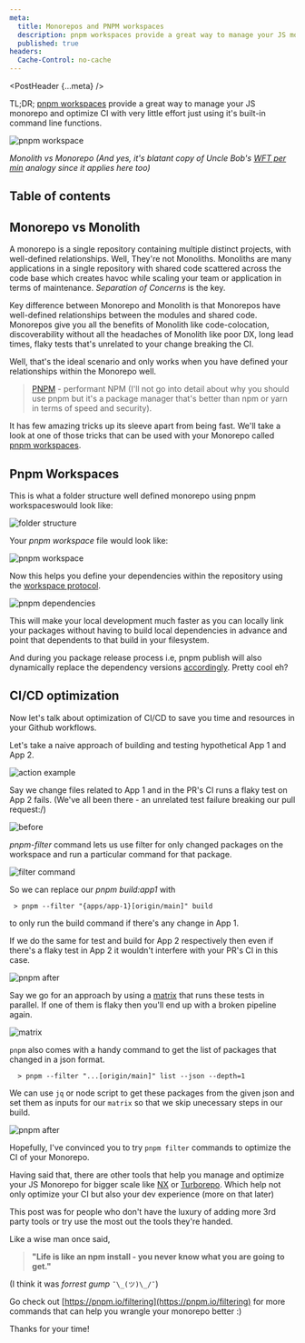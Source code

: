 ```yaml
---
meta:
  title: Monorepos and PNPM workspaces
  description: pnpm workspaces provide a great way to manage your JS monorepo and optimize CI with very little effort just using it's built-in command line functions.
  published: true
headers:
  Cache-Control: no-cache
---
```



<PostHeader {...meta} />

TL;DR; [pnpm workspaces](https://pnpm.io/workspaces) provide a great way to manage your JS monorepo and optimize CI with very little effort just using it's built-in command line functions.

<Image
  radius="md"
  alt="pnpm workspace"
  caption="WTF / min"
  src="https://cdn-images-1.medium.com/max/1600/1*wcoX6BlOXmqSnJcGFrZ-2g.png"
/>

_Monolith vs Monorepo (And yes, it's blatant copy of Uncle Bob's [WFT per min](https://pics.me.me/a-representation-i-just-found-reading-clean-code-by-robert-71901439.png) analogy since it applies here too)_

## Table of contents

## Monorepo vs Monolith

A monorepo is a single repository containing multiple distinct projects, with well-defined relationships.
Well, They're not Monoliths. Monoliths are many applications in a single repository with shared code scattered across the code base which creates havoc while scaling your team or application in terms of maintenance.
_Separation of Concerns_ is the key.

Key difference between Monorepo and Monolith is that Monorepos have well-defined relationships between the modules and shared code. Monorepos give you all the benefits of Monolith like code-colocation, discoverability without all the headaches of Monolith like poor DX, long lead times, flaky tests that's unrelated to your change breaking the CI.

Well, that's the ideal scenario and only works when you have defined your relationships within the Monorepo well.

> [PNPM](https://pnpm.io/motivation) - performant NPM (I'll not go into detail about why you should use pnpm but it's a package manager that's better than npm or yarn in terms of speed and security).

It has few amazing tricks up its sleeve apart from being fast. We'll take a look at one of those tricks that can be used with your Monorepo called [pnpm workspaces](https://pnpm.io/workspaces).

## Pnpm Workspaces

This is what a folder structure well defined monorepo using pnpm workspaceswould look like:

<Image
  radius="md"
  alt="folder structure"
  caption="folder structure"
  src="https://cdn-images-1.medium.com/max/1600/1*QQ3uK10rY3y9AV3AFBcl1w.png"
/>

Your _pnpm workspace_ file would look like:

<Image
  radius="md"
  alt="pnpm workspace"
  caption="pnpm-workspace.yml"
  src="https://cdn-images-1.medium.com/max/1600/1*4NGokQ_jEf5bfycR1ZBTOA.png"
/>

Now this helps you define your dependencies within the repository using the [workspace protocol](https://pnpm.io/workspaces#workspace-protocol-workspace).

<Image
  radius="md"
  caption="pnpm dependencies"
  alt="pnpm dependencies"
  src="https://cdn-images-1.medium.com/max/1600/1*z_pwTMULG2xzL1jLL12Pww.png"
/>

This will make your local development much faster as you can locally link your packages without having to build local dependencies in advance and point that dependents to that build in your filesystem.

And during you package release process i.e, pnpm publish will also dynamically replace the dependency versions [accordingly](https://pnpm.io/workspaces#publishing-workspace-packages). Pretty cool eh?

## CI/CD optimization

Now let's talk about optimization of CI/CD to save you time and resources in your Github workflows.

Let's take a naive approach of building and testing hypothetical App 1 and App 2.

<Image
  radius="md"
  alt="action example"
  caption="test.yaml"
  src="https://cdn-images-1.medium.com/max/1600/1*xMrxzw6daaA76HhG_350Mw.png"
/>

Say we change files related to App 1 and in the PR's CI runs a flaky test on App 2 fails. (We've all been there - an unrelated test failure breaking our pull request:/)

<Image
  radius="md"
  alt="before"
  caption="before optimization"
  src="https://cdn-images-1.medium.com/max/1600/1*SpOZhCuC9iSRuRxhXN82DA.png"
/>

_pnpm-filter_ command lets us use filter for only changed packages on the workspace and run a particular command for that package.

<Image
  radius="md"
  alt="filter command"
  caption="filter command"
  src="https://cdn-images-1.medium.com/max/1600/1*GOeP57w0Z-pjYd3D8B20jg.png"
/>

So we can replace our _pnpm build:app1_ with

```shell
 > pnpm --filter "{apps/app-1}[origin/main]" build
```

to only run the build command if there's any change in App 1.

If we do the same for test and build for App 2 respectively then even if there's a flaky test in App 2 it wouldn't interfere with your PR's CI in this case.

<Image
  radius="md"
  alt="pnpm after"
  caption="after optimiztion"
  src="https://cdn-images-1.medium.com/max/1600/1*x3si2rfC8PikaeSNQVOnYQ.png"
/>

Say we go for an approach by using a [matrix](https://docs.github.com/en/actions/using-jobs/using-a-matrix-for-your-jobs) that runs these tests in parallel.
If one of them is flaky then you'll end up with a broken pipeline again.

<Image
  radius="md"
  alt="matrix"
  caption="hardcoded matrix"
  src="https://cdn-images-1.medium.com/max/1600/1*JduzwNSq7RUy5tfS7xLoKw.png"
/>

`pnpm` also comes with a handy command to get the list of packages that changed in a json format.

```shell
  > pnpm --filter "...[origin/main]" list --json --depth=1
```

We can use `jq` or node script to get these packages from the given json and set them as inputs for our `matrix` so that we skip unecessary steps in our build.

<Image
  radius="md"
  alt="pnpm after"
  caption="matrix with optimization"
  src="https://cdn-images-1.medium.com/max/1600/1*RN129MRHd9Wi_naZxXn3yw.png"
/>

Hopefully, I've convinced you to try `pnpm filter` commands to optimize the CI of your Monorepo.

Having said that, there are other tools that help you manage and optimize your JS Monorepo for bigger scale like [NX](https://nx.dev/) or [Turborepo](https://turborepo.org/).
Which help not only optimize your CI but also your dev experience (more on that later)

This post was for people who don't have the luxury of adding more 3rd party tools or try use the most out the tools they're handed.

Like a wise man once said,

> **"Life is like an npm install - you never know what you are going to get."**

(I think it was _forrest gump_ `¯\_(ツ)\_/¯`)

Go check out [https://pnpm.io/filtering](https://pnpm.io/filtering) for more commands that can help you wrangle your monorepo better :)

Thanks for your time!
